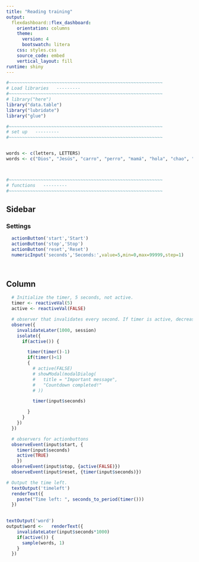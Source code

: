 ```yaml
---
title: "Reading training"
output: 
  flexdashboard::flex_dashboard:
    orientation: columns
    theme:
      version: 4
      bootswatch: litera
    css: styles.css
    source_code: embed
    vertical_layout: fill
runtime: shiny
---
```



```r
#~~~~~~~~~~~~~~~~~~~~~~~~~~~~~~~~~~~~~~~~~~~~~~~~~~~~~~~~~~
# Load libraries   ---------
#~~~~~~~~~~~~~~~~~~~~~~~~~~~~~~~~~~~~~~~~~~~~~~~~~~~~~~~~~~
# library("here")
library("data.table")
library("lubridate")
library("glue")

#~~~~~~~~~~~~~~~~~~~~~~~~~~~~~~~~~~~~~~~~~~~~~~~~~~~~~~~~~~
# set up   ---------
#~~~~~~~~~~~~~~~~~~~~~~~~~~~~~~~~~~~~~~~~~~~~~~~~~~~~~~~~~~


words <- c(letters, LETTERS)
words <- c("Dios", "Jesús", "carro", "perro", "mamá", "hola", "chao", "usted", "tú", "él", "ella", "amor", "caro", "sí", "no", "ahora", "después", "cuando", "está", "esta", "soy", "es", "ya", "papá", "español")



#~~~~~~~~~~~~~~~~~~~~~~~~~~~~~~~~~~~~~~~~~~~~~~~~~~~~~~~~~~
# functions   ---------
#~~~~~~~~~~~~~~~~~~~~~~~~~~~~~~~~~~~~~~~~~~~~~~~~~~~~~~~~~~

```


Sidebar {.sidebar} 
-----------------------------------------------------------------------

### Settings

```r
  actionButton('start','Start')
  actionButton('stop','Stop')
  actionButton('reset','Reset')
  numericInput('seconds','Seconds:',value=5,min=0,max=99999,step=1)

  

```



Column {data-width=900}
-----------------------------------------------------------------------


```r
  # Initialize the timer, 5 seconds, not active.
  timer <- reactiveVal(5)
  active <- reactiveVal(FALSE)

  # observer that invalidates every second. If timer is active, decrease by one.
  observe({
    invalidateLater(1000, session)
    isolate({
      if(active()) {

        timer(timer()-1)
        if(timer()<1)
        {
          # active(FALSE)
          # showModal(modalDialog(
          #   title = "Important message",
          #   "Countdown completed!"
          # ))

          timer(input$seconds)

        }
      }
    })
  })

  # observers for actionbuttons
  observeEvent(input$start, {
    timer(input$seconds)
    active(TRUE)
    })
  observeEvent(input$stop, {active(FALSE)})
  observeEvent(input$reset, {timer(input$seconds)})

```


```r
# Output the time left.
  textOutput('timeleft')
  renderText({
    paste("Time left: ", seconds_to_period(timer()))
  })
  
```


```r
textOutput('word')
output$word <-   renderText({
    invalidateLater(input$seconds*1000)
    if(active()) {
      sample(words, 1)
    }
  })

```
